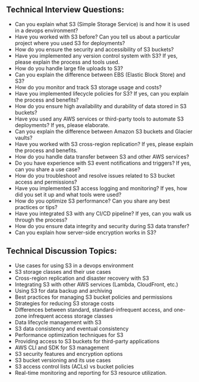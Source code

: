 

## Technical Interview Questions:
- Can you explain what S3 (Simple Storage Service) is and how it is used in a devops environment?
- Have you worked with S3 before? Can you tell us about a particular project where you used S3 for deployments?
- How do you ensure the security and accessibility of S3 buckets?
- Have you implemented any version control system with S3? If yes, please explain the process and tools used.
- How do you handle large file uploads to S3? 
- Can you explain the difference between EBS (Elastic Block Store) and S3?
- How do you monitor and track S3 storage usage and costs?
- Have you implemented lifecycle policies for S3? If yes, can you explain the process and benefits?
- How do you ensure high availability and durability of data stored in S3 buckets?
- Have you used any AWS services or third-party tools to automate S3 deployments? If yes, please elaborate.
- Can you explain the difference between Amazon S3 buckets and Glacier vaults?
- Have you worked with S3 cross-region replication? If yes, please explain the process and benefits.
- How do you handle data transfer between S3 and other AWS services?
- Do you have experience with S3 event notifications and triggers? If yes, can you share a use case?
- How do you troubleshoot and resolve issues related to S3 bucket access and permissions?
- Have you implemented S3 access logging and monitoring? If yes, how did you set it up and what tools were used?
- How do you optimize S3 performance? Can you share any best practices or tips?
- Have you integrated S3 with any CI/CD pipeline? If yes, can you walk us through the process?
- How do you ensure data integrity and security during S3 data transfer? 
- Can you explain how server-side encryption works in S3?

## Technical Discussion Topics:
- Use cases for using S3 in a devops environment
- S3 storage classes and their use cases 
- Cross-region replication and disaster recovery with S3
- Integrating S3 with other AWS services (Lambda, CloudFront, etc.)
- Using S3 for data backup and archiving
- Best practices for managing S3 bucket policies and permissions
- Strategies for reducing S3 storage costs
- Differences between standard, standard-infrequent access, and one-zone infrequent access storage classes
- Data lifecycle management with S3
- S3 data consistency and eventual consistency
- Performance optimization techniques for S3
- Providing access to S3 buckets for third-party applications
- AWS CLI and SDK for S3 management
- S3 security features and encryption options
- S3 bucket versioning and its use cases
- S3 access control lists (ACLs) vs bucket policies
- Real-time monitoring and reporting for S3 resource utilization.